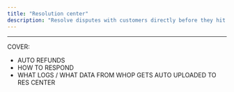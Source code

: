 ```yaml
---
title: "Resolution center"
description: "Resolve disputes with customers directly before they hit the bank"
---
```


---

COVER:

- AUTO REFUNDS
- HOW TO RESPOND
- WHAT LOGS / WHAT DATA FROM WHOP GETS AUTO UPLOADED TO RES CENTER